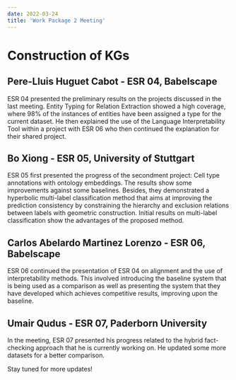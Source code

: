 ---
date: 2022-03-24
title: 'Work Package 2 Meeting'
---

# Construction of KGs
## Pere-Lluis Huguet Cabot - ESR 04, Babelscape

ESR 04 presented the preliminary results on the projects discussed in the last meeting. Entity Typing for Relation Extraction showed a high coverage, where 98% of the instances of entities have been assigned a type for the current dataset. He then explained the use of the Language Interpretability Tool within a project with ESR 06 who then continued the explanation for their shared project.

## Bo Xiong - ESR 05, University of Stuttgart

ESR 05 first presented the progress of the secondment project: Cell type annotations with ontology embeddings. The results show some improvements against some baselines. Besides, they demonstrated a hyperbolic multi-label classification method that aims at improving the prediction consistency by constraining the hierarchy and exclusion relations between labels with geometric construction. Initial results on multi-label classification show the advantages of the proposed method.

## Carlos Abelardo Martinez Lorenzo - ESR 06, Babelscape

ESR 06 continued the presentation of ESR 04 on alignment and the use of interpretability methods. This involved introducing the baseline system that is being used as a comparison as well as presenting the system that they have developed which achieves competitive results, improving upon the baseline.

## Umair Qudus - ESR 07, Paderborn University

In the meeting, ESR 07 presented his progress related to the hybrid fact-checking approach that he is currently working on. He updated some more datasets for a better comparison.


Stay tuned for more updates!

